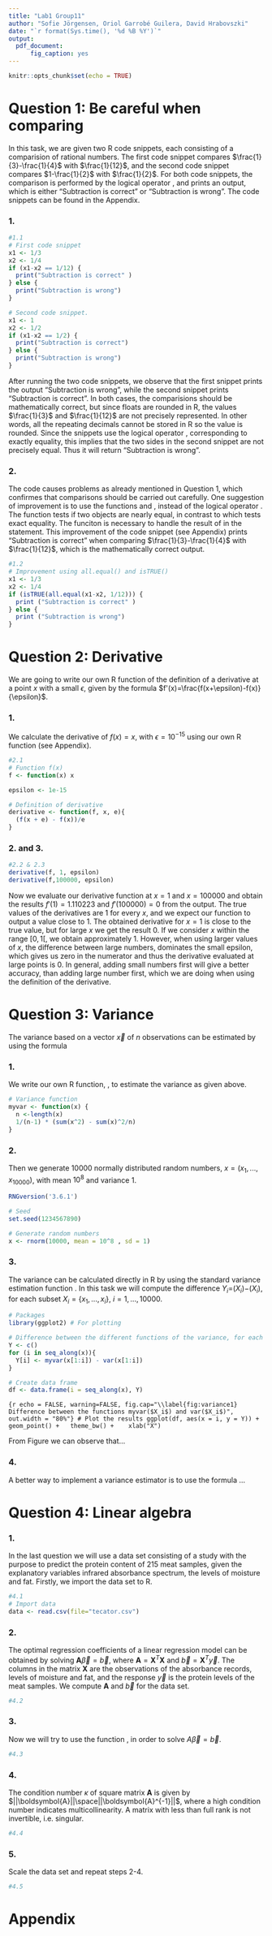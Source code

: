 ```yaml
---
title: "Lab1 Group11"
author: "Sofie Jörgensen, Oriol Garrobé Guilera, David Hrabovszki"
date: "`r format(Sys.time(), '%d %B %Y')`"
output:
  pdf_document:
      fig_caption: yes
---
```


```r
knitr::opts_chunk$set(echo = TRUE)
```

# Question 1: Be careful when comparing
In this task, we are given two R code snippets, each consisting of a comparision of rational numbers. The first code snippet compares $\frac{1}{3}-\frac{1}{4}$ with $\frac{1}{12}$, and the second code snippet compares $1-\frac{1}{2}$ with $\frac{1}{2}$. For both code snippets, the comparison is performed by the logical operator \texttt{==}, and prints an output, which is either "Subtraction is correct" or "Subtraction is wrong". The code snippets can be found in the Appendix. 

### 1. 

```r
#1.1
# First code snippet
x1 <- 1/3
x2 <- 1/4
if (x1-x2 == 1/12) {
  print("Subtraction is correct" )
} else {
  print("Subtraction is wrong")
}

# Second code snippet. 
x1 <- 1
x2 <- 1/2
if (x1-x2 == 1/2) {
  print("Subtraction is correct")
} else {
  print("Subtraction is wrong")
}
```

After running the two code snippets, we observe that the first snippet prints the output "Subtraction is wrong", while the second snippet prints "Subtraction is correct". In both cases, the comparisions should be mathematically correct, but since floats are rounded in R, the values $\frac{1}{3}$ and $\frac{1}{12}$ are not precisely represented. In other words, all the repeating decimals cannot be stored in R so the value is rounded. Since the snippets use the logical operator \texttt{==}, corresponding to exactly equality, this implies that the two sides in the second snippet are not precisely equal. Thus it will return "Subtraction is wrong".



### 2.

The code causes problems as already mentioned in Question 1, which confirmes that comparisons should be carried out carefully. One suggestion of improvement is to use the functions \texttt{all.equal()} and \texttt{isTRUE()}, instead of the logical operator \texttt{==}. The function \texttt{all.equal()} tests if two objects are nearly equal, in contrast to \texttt{==} which tests exact equality. The funciton \texttt{isTRUE()} is necessary to handle the \texttt{FALSE} result of \texttt{all.equal()} in the \texttt{if} statement. This improvement of the code snippet (see Appendix) prints "Subtraction is correct" when comparing $\frac{1}{3}-\frac{1}{4}$ with $\frac{1}{12}$, which is the mathematically correct output. 


```r
#1.2
# Improvement using all.equal() and isTRUE()
x1 <- 1/3
x2 <- 1/4
if (isTRUE(all.equal(x1-x2, 1/12))) {
  print ("Subtraction is correct" )
} else {
  print ("Subtraction is wrong")
}
```


# Question 2: Derivative

 We are going to write our own R function of the definition of a derivative at a point $x$ with a small $\epsilon$, given by the formula $f'(x)=\frac{f(x+\epsilon)-f(x)}{\epsilon}$.


### 1.

We calculate the derivative of $f(x)=x$, with $\epsilon=10^{-15}$ using our own R function (see Appendix).

```r
#2.1
# Function f(x)
f <- function(x) x

epsilon <- 1e-15

# Definition of derivative
derivative <- function(f, x, e){
  (f(x + e) - f(x))/e
} 


```

### 2. and 3.

```r
#2.2 & 2.3
derivative(f, 1, epsilon)
derivative(f,100000, epsilon)
```
Now we evaluate our derivative function at $x=1$ and $x=100000$ and obtain the results $f'(1)=1.110223$ and $f'(100000)=0$ from the output. The true values of the derivatives are $1$ for every $x$, and we expect our function to output a value close to $1$. The obtained derivative for $x=1$ is close to the true value, but for large $x$ we get the result 0. If we consider $x$ within the range $[0,1[$, we obtain approximately 1. However, when using larger values of $x$, the difference between large numbers, dominates the small epsilon, which gives us zero in the numerator and thus the derivative evaluated at large points is 0. In general, adding small numbers first will give a better accuracy, than adding large number first, which we are doing when using the definition of the derivative. 

# Question 3: Variance

The variance based on a vector $\vec{x}$ of $n$ observations can be estimated by using the formula

\begin{equation}
Var(\vec{x})=\frac{1}{n-1}\Bigg{(}\sum^{n}\limits_{i=1}x^2_i-\frac{1}{n}\Big{(}\sum^{n}\limits_{i=1}x_i\Big{)}^2\Bigg{)}.
\end{equation}

### 1.

We write our own R function, \texttt{myvar}, to estimate the variance as given above.

```r
# Variance function
myvar <- function(x) {
  n <-length(x)
  1/(n-1) * (sum(x^2) - sum(x)^2/n)
}
```

### 2.

Then we generate $10000$ normally distributed random numbers, $x=(x_1,...,x_{10000})$, with mean $10^8$ and
variance $1$. 

```r
RNGversion('3.6.1')

# Seed
set.seed(1234567890)

# Generate random numbers
x <- rnorm(10000, mean = 10^8 , sd = 1)
```

### 3.
The variance can be calculated directly in R by using the standard variance estimation function \texttt{var()}. In this task we will compute the difference $Y_i=$\texttt{myvar}$(X_i)-$\texttt{var}$(X_i)$, for each subset $X_i=\{x_1,...,x_i\}, \ i=1,...,10000$.

```r
# Packages
library(ggplot2) # For plotting

# Difference between the different functions of the variance, for each subset
Y <- c()
for (i in seq_along(x)){
  Y[i] <- myvar(x[1:i]) - var(x[1:i])
}

# Create data frame
df <- data.frame(i = seq_along(x), Y)
```

```{r echo = FALSE, warning=FALSE, fig.cap="\\label{fig:variance1} Difference between the functions myvar($X_i$) and var($X_i$)", out.width = "80%"}
# Plot the results
ggplot(df, aes(x = i, y = Y)) +
  geom_point() +
  theme_bw() + 
  xlab("X")
```


From Figure \ref{fig:variance1} we can observe that...



### 4.

A better way to implement a variance estimator is to use the formula ... 


# Question 4: Linear algebra

### 1.

In the last question we will use a data set consisting of a study with the purpose to predict the protein content of 215 meat samples, given the explanatory variables infrared absorbance spectrum, the levels of moisture and fat. Firstly, we import the data set \texttt{tecator.csv} to R.


```r
#4.1
# Import data
data <- read.csv(file="tecator.csv")

```


### 2.

The optimal regression coefficients of a linear regression model can be obtained by solving $\boldsymbol{A}\vec{\beta}=\vec{b}$, where $\boldsymbol{A}=\boldsymbol{X}^T\boldsymbol{X}$ and $\vec{b}=\boldsymbol{X}^T\vec{y}$. The columns in the matrix $\boldsymbol{X}$ are the observations of the absorbance records, levels of moisture and fat, and the response $\vec{y}$ is the protein levels of the meat samples. We compute $\boldsymbol{A}$ and $\vec{b}$ for the data set. 


```r
#4.2


```


### 3.

Now we will try to use the function \texttt{solve()}, in order to solve $A\vec{\beta}=\vec{b}$. 



```r
#4.3

```


### 4.


The condition number $\kappa$ of square matrix $\boldsymbol{A}$ is given by $||\boldsymbol{A}||\space||\boldsymbol{A}^{-1}||$, where a high condition number indicates multicollinearity. A matrix with less than full rank is not invertible, i.e. singular. 

```r
#4.4

```


### 5.

Scale the data set and repeat steps 2-4.

```r
#4.5

```



# Appendix

```r

```
